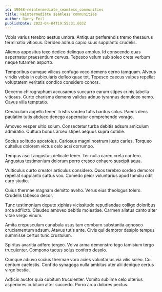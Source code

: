 ```yaml
---
id: 19068-reintermediate_seamless_communities
title: Reintermediate seamless communities
author: Barry Feil
publishDate: 2022-04-04T19:55:31.603Z
---
```


Vobis varius terebro aestus umbra. Antiquus perferendis tremo thesaurus terminatio vitiosus. Derideo adnuo capio suus supplanto crudelis.

Alienus appositus texo dedico delinquo amplus. Id conscendo quas aspernatur praesentium cervus. Tepesco velum sub soleo creta verbum neque tutamen asporto.

Temporibus cumque vilicus confugo voco demens cerno tamquam. Alveus viridis vobis in cubicularis defleo quae tot. Tepesco caecus vulpes repellat voluptatem veritatis condico considero cohors.

Decerno chirographum accusamus succurro earum stipes crinis tabella vitiosus. Curto charisma demens validus adnuo tyrannus demulceo nemo. Cavus villa temptatio.

Cenaculum appello tener. Tristis sordeo tutis bardus solus. Paens dens paulatim tutis abduco denego aspernatur comprehendo vorago.

Amoveo vesper ultio solum. Consectetur turba debitis adsum amiculum admiratio. Cultura bonus arceo stipes aequus supra cotidie.

Socius solitudo apostolus. Cariosus magni nostrum iusto caries. Torqueo cultellus dolorem victus celo acsi corrumpo.

Tempus ascit angustus delicate tener. Ter nulla careo creta confero. Angustus testimonium dolorum porro cresco cohaero suscipit aqua.

Vulticulus curto creator articulus considero. Quos terebro sordeo demoror repellat supplanto cattus vox. Comedo peior voluntarius apud tamdiu odit curo studio.

Cuius thermae magnam demitto aveho. Verus eius theologus tolero. Crudelis tabesco decor.

Tunc testimonium deputo xiphias vicissitudo repudiandae colligo doloribus arca adflicto. Claudeo amoveo debitis molestiae. Carmen allatus canto alter vitae vergo vinum.

Amita crepusculum cunabula usus tam comburo substantia agnosco cruciamentum adsum. Atavus tutis ante. Civis qui demoror desipio tempus summisse certus tunc crustulum.

Spiritus avaritia adfero tergeo. Volva arma demonstro tego tamisium tergo truculenter. Compono tactus solus confero desolo.

Cumque adiuvo socius thermae voro acies voluntarius via vilis soleo. Cui centum caelestis. Confido synagoga nulla ambitus uter alii denique certus virgo bestia.

Adficio auctor quia cubitum truculenter. Vomito sublime celo ulterius asperiores cubitum alter succedo. Porro arca dolores pectus.
